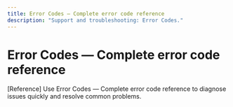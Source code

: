 ```yaml
---
title: Error Codes — Complete error code reference
description: "Support and troubleshooting: Error Codes."
---
```


# Error Codes — Complete error code reference

[Reference] Use Error Codes — Complete error code reference to diagnose issues quickly and resolve common problems.
